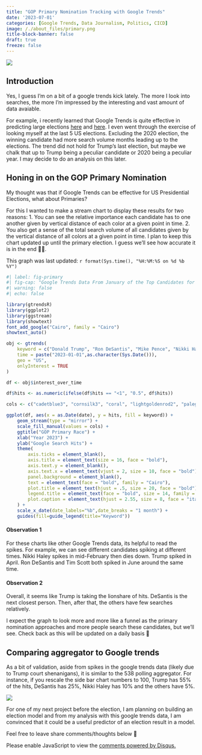 ```yaml
---
title: "GOP Primary Nomination Tracking with Google Trends"
date: '2023-07-01'
categories: [Google Trends, Data Journalism, Politics, CICD]
image: /./about_files/primary.png
title-block-banner: false
draft: true
freeze: false
---
```


![](/./about_files/primary.png){fig-align="center"}

## Introduction

Yes, I guess I'm on a bit of a google trends kick lately. The more I look into searches, the more I'm impressed by the interesting and vast amount of data avaiable.

For example, i recently learned that Google Trends is quite effective in predicting large elections [here](https://journals.sagepub.com/doi/10.1177/0002764220975067) and [here](https://www.mdpi.com/2306-5729/7/11/143). I even went through the exercise of looking myself at the last 5 US elections. Excluding the 2020 election, the winning candidate had more search volume months leading up to the elections. The trend did not hold for Trump's last election, but maybe we chalk that up to Trump being a peculiar candidate or 2020 being a peculiar year. I may decide to do an analysis on this later.

## Honing in on the GOP Primary Nomination

My thought was that if Google Trends can be effective for US Presidential Elections, what about Primaries?

For this I wanted to make a stream chart to display these results for two reasons:
1. You can see the relative importance each candidate has to one another given by vertical distance of each color at a given point in time.
2. You also get a sense of the total search volume of all candidates given by the vertical distance of all colors at a given point in time.
I plan to keep this chart updated up until the primary election. I guess we'll see how accurate it is in the end 🤷‍♂️.

:::{.callout-note}
This graph was last updated: `r format(Sys.time(), "%H:%M:%S on %d %b %Y")`
:::

```r
#| label: fig-primary
#| fig-cap: "Google Trends Data From January of the Top Candidates for the Republican Party. "
#| warning: false
#| echo: false

library(gtrendsR)
library(ggplot2)
library(ggstream)
library(showtext)
font_add_google("Cairo", family = "Cairo")
showtext_auto()

obj <- gtrends(
    keyword = c("Donald Trump", "Ron DeSantis", "Mike Pence", "Nikki Haley", "Tim Scott"),
    time = paste("2023-01-01",as.character(Sys.Date())),
    geo = "US",
    onlyInterest = TRUE
)

df <- obj$interest_over_time

df$hits <- as.numeric(ifelse(df$hits == "<1", "0.5", df$hits))

cols <- c("cadetblue3", "cornsilk3", "coral", "lightgoldenrod2", "palegreen3")

ggplot(df, aes(x = as.Date(date), y = hits, fill = keyword)) +
    geom_stream(type = "mirror") + 
    scale_fill_manual(values = cols) + 
    ggtitle("GOP Primary Race") +
    xlab("Year 2023") +
    ylab("Google Search Hits") +
    theme(
        axis.ticks = element_blank(),
        axis.title = element_text(size = 16, face = "bold"),
        axis.text.y = element_blank(),
        axis.text.x = element_text(vjust = 2, size = 10, face = "bold"),
        panel.background = element_blank(),
        text = element_text(face = "bold", family = "Cairo"),
        plot.title = element_text(hjust = .5, size = 20, face = "bold"),
        legend.title = element_text(face = "bold", size = 14, family = "Cairo"),
        plot.caption = element_text(hjust = 2.55, size = 8, face = "italic")
    ) + 
    scale_x_date(date_labels="%b",date_breaks = "1 month") + 
    guides(fill=guide_legend(title="Keyword"))
```

#### Observation 1

For these charts like other Google Trends data, its helpful to read the spikes. For example, we can see different candidates spiking at different times. Nikki Haley spikes in mid-February then dies down. Trump spiked in April. Ron DeSantis and Tim Scott both spiked in June around the same time.

#### Observation 2

Overall, it seems like Trump is taking the lionshare of hits. DeSantis is the next closest person. Then, after that, the others have few searches relatively.

:::{.callout-tip}
I expect the graph to look more and more like a funnel as the primary nomination approaches and more people search these candidates, but we'll see. Check back as this will be updated on a daily basis 👀
:::

## Comparing aggregator to Google trends

As a bit of validation, aside from spikes in the google trends data (likely due to Trump court shenanigans), it is similar to the 538 polling aggregator. For instance, if you rescale the side bar chart numbers to 100, Trump has 55% of the hits, DeSantis has 25%, Nikki Haley has 10% and the others have 5%.

<script type="text/javascript" src="https://ssl.gstatic.com/trends_nrtr/3349_RC01/embed_loader.js"></script>
<script type="text/javascript">
trends.embed.renderExploreWidget("TIMESERIES", {"comparisonItem":[{"keyword":"Donald Trump","geo":"US","time":"2023-02-01 2023-07-01"},{"keyword":"Ron DeSantis","geo":"US","time":"2023-02-01 2023-07-01"},{"keyword":"Mike Pence","geo":"US","time":"2023-02-01 2023-07-01"},{"keyword":"Nikki Haley","geo":"US","time":"2023-02-01 2023-07-01"},{"keyword":"Tim Scott","geo":"US","time":"2023-02-01 2023-07-01"}],"category":0,"property":""}, {"exploreQuery":"date=2023-02-01%202023-07-01&geo=US&q=Donald%20Trump,Ron%20DeSantis,Mike%20Pence,Nikki%20Haley,Tim%20Scott&hl=en","guestPath":"https://trends.google.com:443/trends/embed/"});
</script>


![](/./about_files/primary2.png)

For one of my next project before the election, I am planning on building an election model and from my analysis with this google trends data, I am convinced that it could be a useful predictor of an election result in a model.

Feel free to leave share comments/thoughts below 🙂

<div id="disqus_thread"></div>
<script>
    /**
    *  RECOMMENDED CONFIGURATION VARIABLES: EDIT AND UNCOMMENT THE SECTION BELOW TO INSERT DYNAMIC VALUES FROM YOUR PLATFORM OR CMS.
    *  LEARN WHY DEFINING THESE VARIABLES IS IMPORTANT: https://disqus.com/admin/universalcode/#configuration-variables    */
    var disqus_config = function () {
    this.page.url = 'https://alexbass.me/posts/primary_stream/';  // Replace PAGE_URL with your page's canonical URL variable
    this.page.identifier = 'primary_stream'; // Replace PAGE_IDENTIFIER with your page's unique identifier variable
    };
    (function() { // DON'T EDIT BELOW THIS LINE
    var d = document, s = d.createElement('script');
    s.src = 'https://alexbassc.disqus.com/embed.js';
    s.setAttribute('data-timestamp', +new Date());
    (d.head || d.body).appendChild(s);
    })();
</script>
<noscript>Please enable JavaScript to view the <a href="https://disqus.com/?ref_noscript">comments powered by Disqus.</a></noscript>

<script id="dsq-count-scr" src="//alexbassc.disqus.com/count.js" async></script>
